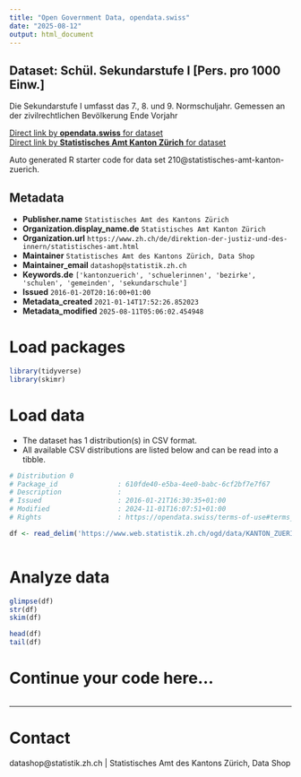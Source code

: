 ```yaml
---
title: "Open Government Data, opendata.swiss"
date: "2025-08-12"
output: html_document
---
```


## Dataset: Schül. Sekundarstufe I [Pers. pro 1000 Einw.]

Die Sekundarstufe I umfasst das 7., 8. und 9. Normschuljahr. Gemessen an der zivilrechtlichen Bevölkerung Ende Vorjahr

[Direct link by **opendata.swiss** for dataset](https://opendata.swiss/de/dataset/schul-sekundarstufe-i-pers-pro-1000-einw)<br>
[Direct link by **Statistisches Amt Kanton Zürich** for dataset](https://www.zh.ch/de/politik-staat/gemeinden/gemeindeportraet.html)

Auto generated R starter code for data set 210@statistisches-amt-kanton-zuerich.

## Metadata

- **Publisher.name** `Statistisches Amt des Kantons Zürich`
- **Organization.display_name.de** `Statistisches Amt Kanton Zürich`
- **Organization.url** `https://www.zh.ch/de/direktion-der-justiz-und-des-innern/statistisches-amt.html`
- **Maintainer** `Statistisches Amt des Kantons Zürich, Data Shop`
- **Maintainer_email** `datashop@statistik.zh.ch`
- **Keywords.de** `['kantonzuerich', 'schuelerinnen', 'bezirke', 'schulen', 'gemeinden', 'sekundarschule']`
- **Issued** `2016-01-20T20:16:00+01:00`
- **Metadata_created** `2021-01-14T17:52:26.852023`
- **Metadata_modified** `2025-08-11T05:06:02.454948`


# Load packages

```r

library(tidyverse)
library(skimr)

```

# Load data

-   The dataset has 1 distribution(s) in CSV format.
-   All available CSV distributions are listed below and can be read into a tibble.

```r

# Distribution 0
# Package_id               : 610fde40-e5ba-4ee0-babc-6cf2bf7e7f67
# Description              : 
# Issued                   : 2016-01-21T16:30:35+01:00
# Modified                 : 2024-11-01T16:07:51+01:00
# Rights                   : https://opendata.swiss/terms-of-use#terms_by

df <- read_delim('https://www.web.statistik.zh.ch/ogd/data/KANTON_ZUERICH_464.csv')



```

# Analyze data

```r

glimpse(df)
str(df)
skim(df)

head(df)
tail(df)

```

# Continue your code here...

```r

```

------------------------------------------------------------------------

# Contact

datashop@statistik.zh.ch | Statistisches Amt des Kantons Zürich, Data Shop

